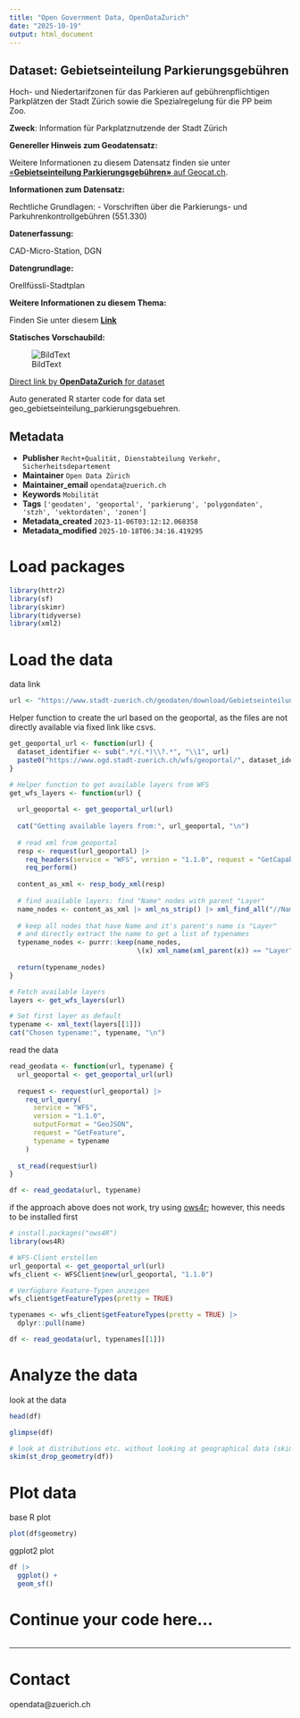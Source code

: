 ```yaml
---
title: "Open Government Data, OpenDataZurich"
date: "2025-10-19"
output: html_document
---
```


## Dataset: Gebietseinteilung Parkierungsgebühren

Hoch- und Niedertarifzonen für das Parkieren auf gebührenpflichtigen Parkplätzen der Stadt Zürich sowie die Spezialregelung für die PP beim Zoo.

**Zweck**: Information für Parkplatznutzende der Stadt Zürich

**Genereller Hinweis zum Geodatensatz:**


Weitere Informationen zu diesem Datensatz finden sie unter [«**Gebietseinteilung Parkierungsgebühren»** auf Geocat.ch](https://www.geocat.ch/geonetwork/srv/ger/catalog.search#/metadata/c9bed8cc-877f-41a4-a2ea-4c67a96da28f).				
			   

**Informationen zum Datensatz:**

Rechtliche Grundlagen:
- Vorschriften über die Parkierungs- und Parkuhrenkontrollgebühren (551.330)

**Datenerfassung:**

CAD-Micro-Station, DGN

**Datengrundlage:**

Orellfüssli-Stadtplan

**Weitere Informationen zu diesem Thema:**

Finden Sie unter diesem [**Link**](https://www.stadt-zuerich.ch/de/politik-und-verwaltung/politik-und-recht/amtliche-sammlung/5/551/330.html)

**Statisches Vorschaubild:**

![BildText](https://www.gis.stadt-zuerich.ch/zueriplan_docs/geocat/c9bed8cc-877f-41a4-a2ea-4c67a96da28f.png)



[Direct link by **OpenDataZurich** for dataset](https://data.stadt-zuerich.ch/dataset/geo_gebietseinteilung_parkierungsgebuehren)

Auto generated R starter code for data set geo_gebietseinteilung_parkierungsgebuehren.

## Metadata

- **Publisher** `Recht+Qualität, Dienstabteilung Verkehr, Sicherheitsdepartement`
- **Maintainer** `Open Data Zürich`
- **Maintainer_email** `opendata@zuerich.ch`
- **Keywords** `Mobilität`
- **Tags** `['geodaten', 'geoportal', 'parkierung', 'polygondaten', 'stzh', 'vektordaten', 'zonen']`
- **Metadata_created** `2023-11-06T03:12:12.068358`
- **Metadata_modified** `2025-10-18T06:34:16.419295`


# Load packages

```r
library(httr2)
library(sf)
library(skimr)
library(tidyverse)
library(xml2)
```

# Load the data

data link
```r
url <- "https://www.stadt-zuerich.ch/geodaten/download/Gebietseinteilung_Parkierungsgebuehren?format=geojson_link"
```


Helper function to create the url based on the geoportal, as the files are not directly available via fixed link like csvs.
```r
get_geoportal_url <- function(url) {
  dataset_identifier <- sub(".*/(.*)\\?.*", "\\1", url)
  paste0("https://www.ogd.stadt-zuerich.ch/wfs/geoportal/", dataset_identifier)
}
```

```r
# Helper function to get available layers from WFS
get_wfs_layers <- function(url) {
  
  url_geoportal <- get_geoportal_url(url)
  
  cat("Getting available layers from:", url_geoportal, "\n")
  
  # read xml from geoportal
  resp <- request(url_geoportal) |> 
    req_headers(service = "WFS", version = "1.1.0", request = "GetCapabilities") |> 
    req_perform()
  
  content_as_xml <- resp_body_xml(resp)
  
  # find available layers: find "Name" nodes with parent "Layer"
  name_nodes <- content_as_xml |> xml_ns_strip() |> xml_find_all("//Name")
  
  # keep all nodes that have Name and it's parent's name is "Layer"
  # and directly extract the name to get a list of typenames
  typename_nodes <- purrr::keep(name_nodes,
                                \(x) xml_name(xml_parent(x)) == "Layer")
  
  return(typename_nodes)
}

# Fetch available layers
layers <- get_wfs_layers(url)

# Set first layer as default
typename <- xml_text(layers[[1]])
cat("Chosen typename:", typename, "\n")
```

read the data
```r
read_geodata <- function(url, typename) {
  url_geoportal <- get_geoportal_url(url)
  
  request <- request(url_geoportal) |>
    req_url_query(
      service = "WFS",
      version = "1.1.0",
      outputFormat = "GeoJSON",
      request = "GetFeature",
      typename = typename
    )
  
  st_read(request$url)
}

df <- read_geodata(url, typename)
```

if the approach above does not work, try using [ows4r](https://eblondel.github.io/ows4R/); however, this needs to be installed first
```r
# install.packages("ows4R")
library(ows4R)

# WFS-Client erstellen
url_geoportal <- get_geoportal_url(url)
wfs_client <- WFSClient$new(url_geoportal, "1.1.0")

# Verfügbare Feature-Typen anzeigen
wfs_client$getFeatureTypes(pretty = TRUE)

typenames <- wfs_client$getFeatureTypes(pretty = TRUE) |> 
  dplyr::pull(name)

df <- read_geodata(url, typenames[[1]])
```

# Analyze the data

look at the data
```r
head(df)
```

```r
glimpse(df)
```

```r
# look at distributions etc. without looking at geographical data (skim cannot deal with geometries)
skim(st_drop_geometry(df))
```

# Plot data

base R plot
```r
plot(df$geometry)
```

ggplot2 plot
```r
df |>
  ggplot() +
  geom_sf()
```

# Continue your code here...

```r

```

------------------------------------------------------------------------

# Contact

opendata@zuerich.ch
